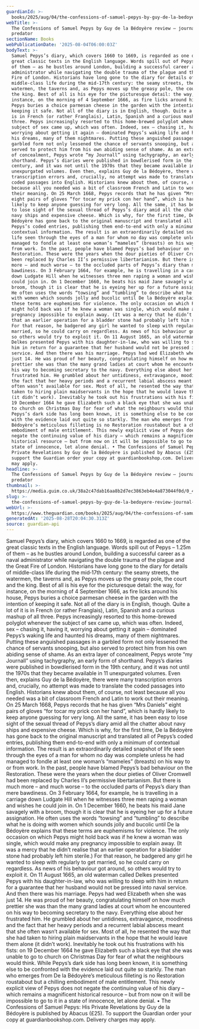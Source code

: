 ```yaml
---
guardianId: >-
  books/2025/aug/04/the-confessions-of-samuel-pepys-by-guy-de-la-bedoyere-review-sex-and-the-city
webTitle: >-
  The Confessions of Samuel Pepys by Guy de la Bédoyère review – journal of a
  predator
sectionName: Books
webPublicationDate: '2025-08-04T06:00:03Z'
bodyText: >-
  Samuel Pepys’s diary, which covers 1660 to 1669, is regarded as one of the
  great classic texts in the English language. Words spill out of Pepys – 1.25m
  of them – as he bustles around London, building a successful career as a naval
  administrator while navigating the double trauma of the plague and the Great
  Fire of London. Historians have long gone to the diary for details of
  middle-class life during the mid‑17th century: the seamy streets, the
  watermen, the taverns and, as Pepys moves up the greasy pole, the court and
  the king. Best of all is his eye for the picturesque detail: the way, for
  instance, on the morning of 4 September 1666, as fire licks around his house,
  Pepys buries a choice parmesan cheese in the garden with the intention of
  keeping it safe. Not all of the diary is in English, though. Quite a lot of it
  is in French (or rather Franglais), Latin, Spanish and a curious mashup of all
  three. Pepys increasingly resorted to this home-brewed polyglot whenever the
  subject of sex came up, which was often. Indeed, sex – chasing it, having it,
  worrying about getting it again – dominated Pepys’s waking life and haunted
  his dreams, many of them nightmares. Putting these anguished passages in a
  garbled form not only lessened the chance of servants snooping, but also
  served to protect him from his own abiding sense of shame. As an extra layer
  of concealment, Pepys wrote “my Journall” using tachygraphy, an early form of
  shorthand. Pepys’s diaries were published in bowdlerised form in the 19th
  century, and it was not until the 1970s that they became available in 11
  unexpurgated volumes. Even then, explains Guy de la Bédoyère, there were many
  transcription errors and, crucially, no attempt was made to translate the
  coded passages into English. Historians knew about them, of course, not least
  because all you needed was a bit of classroom French and Latin to work out
  their meaning. On 25 March 1668, Pepys records that he has given “Mrs Daniels”
  eight pairs of gloves “for tocar my prick con her hand”, which is hardly
  likely to keep anyone guessing for very long. All the same, it has been easy
  to lose sight of the sexual thread of Pepys’s diary amid all the chatter about
  navy ships and expensive cheese. Which is why, for the first time, De la
  Bédoyère has gone back to the original manuscript and translated all of
  Pepys’s coded entries, publishing them end-to-end with only a minimum of
  contextual information. The result is an extraordinarily detailed snapshot of
  life seen through the eyes of a man for whom no day was complete unless he had
  managed to fondle at least one woman’s “mameles” (breasts) on his way to or
  from work. In the past, people have blamed Pepys’s bad behaviour on the
  Restoration. These were the years when the dour pieties of Oliver Cromwell had
  been replaced by Charles II’s permissive libertarianism. But there is much
  more – and much worse – to the occluded parts of Pepys’s diary than mere
  bawdiness. On 3 February 1664, for example, he is travelling in a carriage
  down Ludgate Hill when he witnesses three men raping a woman and wishes he
  could join in. On 1 December 1660, he beats his maid Jane savagely with a
  broom, though it is clear that he is eyeing her up for a future assignation.
  He often uses the words “towsing” and “tumbling” to describe what he is doing
  with women which sounds jolly and bucolic until De la Bédoyère explains that
  these terms are euphemisms for violence. The only occasion on which Pepys
  might hold back was if he knew a woman was single, which would make any
  pregnancy impossible to explain away. (It was a mercy that he didn’t realise
  that an earlier operation for a bladder stone had probably left him sterile.)
  For that reason, he badgered any girl he wanted to sleep with regularly to get
  married, so he could carry on regardless. As news of his behaviour got around,
  so others would try to exploit it. On 11 August 1665, an old waterman called
  Delkes presented Pepys with his daughter-in-law, who was willing to sleep with
  him in return for a guarantee that her husband would not be pressed into naval
  service. And then there was his marriage. Pepys had wed Elizabeth when she was
  just 14. He was proud of her beauty, congratulating himself on how much
  prettier she was than the many grand ladies at court whom he encountered on
  his way to becoming secretary to the navy. Everything else about her
  frustrated him. He grumbled about her untidiness, extravagance, moodiness and
  the fact that her heavy periods and a recurrent labial abscess meant that she
  often wasn’t available for sex. Most of all, he resented the way that she had
  taken to hiring plain maidservants in the hope that he would leave them alone
  (it didn’t work). Inevitably he took out his frustrations with his fists: on
  19 December 1664 he gave Elizabeth such a black eye that she was unable to go
  to church on Christmas Day for fear of what the neighbours would think. While
  Pepys’s dark side has long been known, it is something else to be confronted
  with the evidence laid out quite so starkly. The man who emerges from De la
  Bédoyère’s meticulous filleting is no Restoration roustabout but a chilling
  embodiment of male entitlement. This newly explicit view of Pepys does not
  negate the continuing value of his diary – which remains a magnificent
  historical resource – but from now on it will be impossible to go to it in a
  state of innocence, let alone denial. • The Confessions of Samuel Pepys: His
  Private Revelations by Guy de la Bédoyère is published by Abacus (£25). To
  support the Guardian order your copy at guardianbookshop.com. Delivery charges
  may apply.
headline: >-
  The Confessions of Samuel Pepys by Guy de la Bédoyère review – journal of a
  predator
thumbnail: >-
  https://media.guim.co.uk/38a2c47dab16aa8b2d7ec3863eb4e4a873044f0d/0_417_3689_2952/500.jpg
slug: >-
  the-confessions-of-samuel-pepys-by-guy-de-la-bedoyere-review-journal-of-a-predator
webUrl: >-
  https://www.theguardian.com/books/2025/aug/04/the-confessions-of-samuel-pepys-by-guy-de-la-bedoyere-review-sex-and-the-city
generatedAt: '2025-08-28T20:04:30.313Z'
source: guardian-api
---
```

Samuel Pepys’s diary, which covers 1660 to 1669, is regarded as one of the great classic texts in the English language. Words spill out of Pepys – 1.25m of them – as he bustles around London, building a successful career as a naval administrator while navigating the double trauma of the plague and the Great Fire of London. Historians have long gone to the diary for details of middle-class life during the mid‑17th century: the seamy streets, the watermen, the taverns and, as Pepys moves up the greasy pole, the court and the king. Best of all is his eye for the picturesque detail: the way, for instance, on the morning of 4 September 1666, as fire licks around his house, Pepys buries a choice parmesan cheese in the garden with the intention of keeping it safe. Not all of the diary is in English, though. Quite a lot of it is in French (or rather Franglais), Latin, Spanish and a curious mashup of all three. Pepys increasingly resorted to this home-brewed polyglot whenever the subject of sex came up, which was often. Indeed, sex – chasing it, having it, worrying about getting it again – dominated Pepys’s waking life and haunted his dreams, many of them nightmares. Putting these anguished passages in a garbled form not only lessened the chance of servants snooping, but also served to protect him from his own abiding sense of shame. As an extra layer of concealment, Pepys wrote “my Journall” using tachygraphy, an early form of shorthand. Pepys’s diaries were published in bowdlerised form in the 19th century, and it was not until the 1970s that they became available in 11 unexpurgated volumes. Even then, explains Guy de la Bédoyère, there were many transcription errors and, crucially, no attempt was made to translate the coded passages into English. Historians knew about them, of course, not least because all you needed was a bit of classroom French and Latin to work out their meaning. On 25 March 1668, Pepys records that he has given “Mrs Daniels” eight pairs of gloves “for tocar my prick con her hand”, which is hardly likely to keep anyone guessing for very long. All the same, it has been easy to lose sight of the sexual thread of Pepys’s diary amid all the chatter about navy ships and expensive cheese. Which is why, for the first time, De la Bédoyère has gone back to the original manuscript and translated all of Pepys’s coded entries, publishing them end-to-end with only a minimum of contextual information. The result is an extraordinarily detailed snapshot of life seen through the eyes of a man for whom no day was complete unless he had managed to fondle at least one woman’s “mameles” (breasts) on his way to or from work. In the past, people have blamed Pepys’s bad behaviour on the Restoration. These were the years when the dour pieties of Oliver Cromwell had been replaced by Charles II’s permissive libertarianism. But there is much more – and much worse – to the occluded parts of Pepys’s diary than mere bawdiness. On 3 February 1664, for example, he is travelling in a carriage down Ludgate Hill when he witnesses three men raping a woman and wishes he could join in. On 1 December 1660, he beats his maid Jane savagely with a broom, though it is clear that he is eyeing her up for a future assignation. He often uses the words “towsing” and “tumbling” to describe what he is doing with women which sounds jolly and bucolic until De la Bédoyère explains that these terms are euphemisms for violence. The only occasion on which Pepys might hold back was if he knew a woman was single, which would make any pregnancy impossible to explain away. (It was a mercy that he didn’t realise that an earlier operation for a bladder stone had probably left him sterile.) For that reason, he badgered any girl he wanted to sleep with regularly to get married, so he could carry on regardless. As news of his behaviour got around, so others would try to exploit it. On 11 August 1665, an old waterman called Delkes presented Pepys with his daughter-in-law, who was willing to sleep with him in return for a guarantee that her husband would not be pressed into naval service. And then there was his marriage. Pepys had wed Elizabeth when she was just 14. He was proud of her beauty, congratulating himself on how much prettier she was than the many grand ladies at court whom he encountered on his way to becoming secretary to the navy. Everything else about her frustrated him. He grumbled about her untidiness, extravagance, moodiness and the fact that her heavy periods and a recurrent labial abscess meant that she often wasn’t available for sex. Most of all, he resented the way that she had taken to hiring plain maidservants in the hope that he would leave them alone (it didn’t work). Inevitably he took out his frustrations with his fists: on 19 December 1664 he gave Elizabeth such a black eye that she was unable to go to church on Christmas Day for fear of what the neighbours would think. While Pepys’s dark side has long been known, it is something else to be confronted with the evidence laid out quite so starkly. The man who emerges from De la Bédoyère’s meticulous filleting is no Restoration roustabout but a chilling embodiment of male entitlement. This newly explicit view of Pepys does not negate the continuing value of his diary – which remains a magnificent historical resource – but from now on it will be impossible to go to it in a state of innocence, let alone denial. • The Confessions of Samuel Pepys: His Private Revelations by Guy de la Bédoyère is published by Abacus (£25). To support the Guardian order your copy at guardianbookshop.com. Delivery charges may apply.
